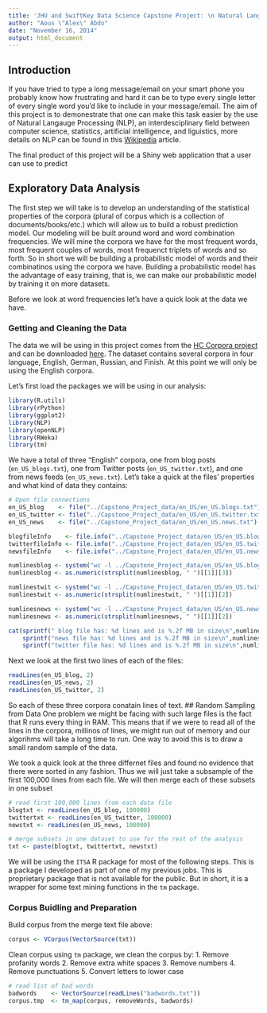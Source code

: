 ```yaml
---
title: 'JHU and SwiftKey Data Science Capstone Project: \n Natural Language Proecssing'
author: "Aous \"Alex\" Abdo"
date: "November 16, 2014"
output: html_document
---
```


## Introduction
If you have tried to type a long message/email on your smart phone you probably know how frustrating and hard it can be to type every single letter of every single word you'd like to include in your message/email. The aim of this project is to demonestrate that one can make this task easier by the use of Natural Langauge Processing (NLP), an interdesciplinary field between computer science, statistics, artificial intelligence, and liguistics, more details on NLP can be found in this [Wikipedia](http://en.wikipedia.org/wiki/Natural_language_processing) article.

The final product of this project will be a Shiny web application that a user can use to predict 

## Exploratory Data Analysis
The first step we will take is to develop an understanding of the statistical properties of the corpora (plural of corpus which is a collection of documents/books/etc.) which will allow us to build a robust prediction model. Our modeling will be built around word and word combination frequencies. We will mine the corpora we have for the most frequent words, most frequent couples of words, most frequenct triplets of words and so forth. So in short we will be building a probabilistic model of words and their combinatinos using the corpora we have. Building a probabilistic model has the advantage of easy training, that is, we can make our probabilistic model by training it on more datasets. 

Before we look at word frequencies let's have a quick look at the data we have.

### Getting and Cleaning the Data
The data we will be using in this project comes from the [HC Corpora project](www.corpora.heliohost.org) and can be downloaded [here](https://d396qusza40orc.cloudfront.net/dsscapstone/dataset/Coursera-SwiftKey.zip). The dataset contains several corpora in four language, English, German, Russian, and Finish. At this point we will only be using the English corpora. 

Let's first load the packages we will be using in our analysis:
```r
library(R.utils)
library(rPython)
library(ggplot2) 
library(NLP) 
library(openNLP) 
library(RWeka) 
library(tm)
```
We have a total of three "English" corpora, one from blog posts (`en_US_blogs.txt`), one from Twitter posts (`en_US_twitter.txt`), and one from news feeds (`en_US_news.txt`). Let's take a quick at the files' properties and what kind of data they contains:

```r
# Open file connections
en_US_blog    <- file("../Capstone_Project_data/en_US/en_US.blogs.txt")
en_US_twitter <- file("../Capstone_Project_data/en_US/en_US.twitter.txt")
en_US_news    <- file("../Capstone_Project_data/en_US/en_US.news.txt")

blogfileInfo    <- file.info("../Capstone_Project_data/en_US/en_US.blogs.txt")
twitterfileInfo <- file.info("../Capstone_Project_data/en_US/en_US.twitter.txt")
newsfileInfo    <- file.info("../Capstone_Project_data/en_US/en_US.news.txt")

numlinesblog <- system("wc -l ../Capstone_Project_data/en_US/en_US.blogs.txt", intern = TRUE)
numlinesblog <- as.numeric(strsplit(numlinesblog, " ")[[1]][3])

numlinestwit <- system("wc -l ../Capstone_Project_data/en_US/en_US.twitter.txt", intern = TRUE)
numlinestwit <- as.numeric(strsplit(numlinestwit, " ")[[1]][2])

numlinesnews <- system("wc -l ../Capstone_Project_data/en_US/en_US.news.txt", intern = TRUE)
numlinesnews <- as.numeric(strsplit(numlinesnews, " ")[[1]][2])

cat(sprintf(" blog file has: %d lines and is %.2f MB in size\n",numlinesblog, blogfileInfo$size/1e6), 
    sprintf("news file has: %d lines and is %.2f MB in size\n",numlinesnews, twitterfileInfo$size/1e6),
    sprintf("twitter file has: %d lines and is %.2f MB in size\n",numlinestwit, newsfileInfo$size/1e6))
```

Next we look at the first two lines of each of the files:
```r
readLines(en_US_blog, 2)
readLines(en_US_news, 2)
readLines(en_US_twitter, 2)
```

So each of these three corpora conatain lines of text. 
## Random Sampling from Data
One problem we might be facing with such large files is the fact that R runs every thing in RAM. This means that if we were to read all of the lines in the corpora, millinos of lines, we might run out of memory and our algorihms will take a long time to run. One way to avoid this is to draw a small random sample of the data. 

We took a quick look at the three differnet files and found no evidence that there were sorted in any fashion. Thus we will just take a subsample of the first 100,000 lines from each file. We will then merge each of these subsets in one subset

```r
# read first 100,000 lines from each data file
blogtxt <- readLines(en_US_blog, 100000)
twittertxt <- readLines(en_US_twitter, 100000)
newstxt <- readLines(en_US_news, 100000)

# merge subsets in one dataset to use for the rest of the analysis
txt <- paste(blogtxt, twittertxt, newstxt)
```

We will be using the `ITSA` R package for most of the following steps. This is a package I developed as part of one of my previous jobs. This is proprietary package that is not available for the public. But in short, it is a wrapper for some text mining functions in the `tm` package. 

### Corpus Buidling and Preparation
Build corpus from the merge text file above: 

```r
corpus <- VCorpus(VectorSource(txt))
```

Clean corpus using `tm` package, we clean the corpus by: 
1. Remove profanity words
2. Remove extra white spaces
3. Remove numbers
4. Remove punctuations
5. Convert letters to lower case

```r
# read list of bad words
badwords    <- VectorSource(readLines("badwords.txt"))
corpus.tmp  <- tm_map(corpus, removeWords, badwords) 
```